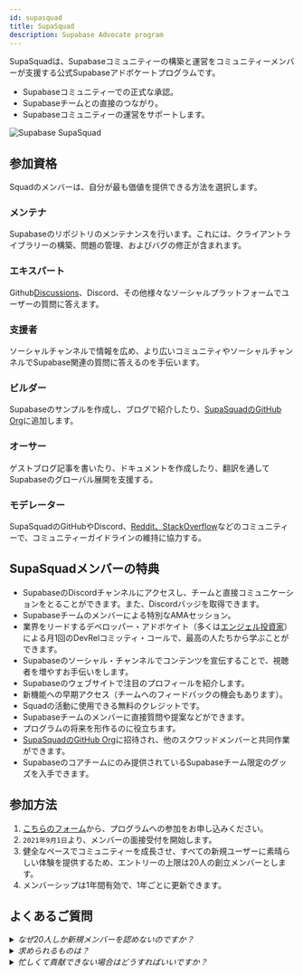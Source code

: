 ```yaml
---
id: supasquad
title: SupaSquad
description: Supabase Advocate program
---
```


SupaSquadは、Supabaseコミュニティーの構築と運営をコミュニティーメンバーが支援する公式Supabaseアドボケートプログラムです。

- Supabaseコミュニティーでの正式な承認。
- Supabaseチームとの直接のつながり。
- Supabaseコミュニティーの運営をサポートします。

![Supabase SupaSquad](/img/supabase-squad.png)

## 参加資格

Squadのメンバーは、自分が最も価値を提供できる方法を選択します。

### メンテナ

Supabaseのリポジトリのメンテナンスを行います。これには、クライアントライブラリーの構築、問題の管理、およびバグの修正が含まれます。

### エキスパート

Github[Discussions](https://github.com/supabase/supabase/discussions)、Discord、その他様々なソーシャルプラットフォームでユーザーの質問に答えます。

### 支援者

ソーシャルチャンネルで情報を広め、より広いコミュニティやソーシャルチャンネルでSupabase関連の質問に答えるのを手伝います。

### ビルダー

Supabaseのサンプルを作成し、ブログで紹介したり、[SupaSquadのGitHub Org](https://github.com/supasquad)に追加します。

### オーサー

ゲストブログ記事を書いたり、ドキュメントを作成したり、翻訳を通してSupabaseのグローバル展開を支援する。

### モデレーター

SupaSquadのGitHubやDiscord、[Reddit](https://reddit.com/r/Supabase/)[、StackOverflow](https://stackoverflow.com/questions/tagged/supabase)などのコミュニティーで、コミュニティーガイドラインの維持に協力する。

## SupaSquadメンバーの特典

- SupabaseのDiscordチャンネルにアクセスし、チームと直接コミュニケーションをとることができます。また、Discordバッジを取得できます。
- Supabaseチームのメンバーによる特別なAMAセッション。
- 業界をリードするデベロッパー・アドボケイト（多くは[エンジェル投資家](/blog/2021/03/25/angels-of-supabase)）による月1回のDevRelコミッティ・コールで、最高の人たちから学ぶことができます。
- Supabaseのソーシャル・チャンネルでコンテンツを宣伝することで、視聴者を増やすお手伝いをします。
- Supabaseのウェブサイトで注目のプロフィールを紹介します。
- 新機能への早期アクセス（チームへのフィードバックの機会もあります）。
- Squadの活動に使用できる無料のクレジットです。
- Supabaseチームのメンバーに直接質問や提案などができます。
- プログラムの将来を形作るのに役立ちます。
- [SupaSquadのGitHub Org](https://github.com/supasquad)に招待され、他のスクワッドメンバーと共同作業ができます。
- Supabaseのコアチームにのみ提供されているSupabaseチーム限定のグッズを入手できます。

## 参加方法


1. [こちらのフォーム](https://airtable.com/shr0FtLqLfhpuEya8)から、プログラムへの参加をお申し込みください。
2. `2021年9月1日`より、メンバーの面接受付を開始します。
3. 健全なペースでコミュニティーを成長させ、すべての新規ユーザーに素晴らしい体験を提供するため、エントリーの上限は20人の創立メンバーとします。
4. メンバーシップは1年間有効で、1年ごとに更新できます。

## よくあるご質問

<details>
   <summary><i>なぜ20人しか新規メンバーを認めないのですか？</i></summary>
    Supabaseチームは20人しかいませんので、20人追加するのは大変なことだと思います。本当は希望者全員に入会していただきたいのですが、全員が確実に入会できるようにしたいのです。 
    でも、スクワッドに参加してくれた皆さんには、素晴らしい経験をしてもらいたいとも思っています。将来的には、毎月のノルマを課すなど、受け入れ態勢を充実させていきたいと考えています。
</details>
<details>
   <summary><i>求められるものは？</i></summary>
    ほとんどが熱意です。オープンソースに興味があり、参加したいと思っているなら、SpaSquadプログラムは素晴らしいチャネルです。あなたのスキルに合った方法で、コミュニティに貢献する機会が与えられます。 
    コミュニティに貢献する機会が与えられます。
</details>
<details>
   <summary><i>忙しくて貢献できない場合はどうすればいいですか？</i></summary>
    心配ありません。このプログラムは仕事ではありません。Supabaseのエコシステムの中で、あなたのスキルセットとオーディエンスを構築する機会にすぎません。
</details>
